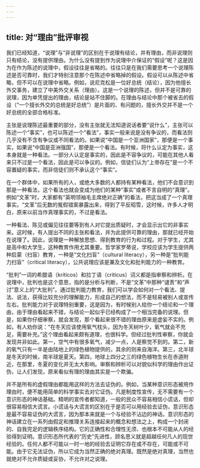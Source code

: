 ```yaml
---
---
---
```

title: 对“理由”批评审视
---





我们已经知道，“说理”与“非说理”的区别在于说理有结论，并有理由，而非说理则只有结论，没有提供理由。为什么没有提到作为说理中介保证的“假设”呢？这是因为在作为陈述的说理中，假设往往是省略的。往往只是在我们需要思考一个说理陈述是否可靠时，我们才特别注意那个在陈述中省略掉的假设。假设可以从陈述中省略，但不可以在说理中省略。例如，说尼克松是一位好总统（结论），因为他擅长外交事务，建立了中美外交关系（理由）。这是一个说理的陈述，但并不是可靠的说理，因为单凭提出的理由，结论是站不住脚的。在理由与结论中那个被省去的假设（“一个擅长外交的总统是好总统”）是片面的、有问题的，擅长外交并不是一个好总统的全部合格标准。

主张是说理陈述最重要的部分，没有主张就无法知道说话者要“说什么”，主张可以陈述一个“事实”，也可以陈述一个“看法”，事实一般来说是没有争议的，而看法则几乎没有不含有争议或不同看法的。如果说“中国是一个亚洲国家”，那便是一个事实，如果说“中国是亚洲强国”，那便是一个看法。有时候，将什么认定为事实，这本身就是一种看法。一部分人认定是事实的，因此是不容争议的，可能在其他人看来只不过是一个看法，因此是可以争议的。例如，信徒们认为“上帝存在”是一个不容置疑的事实，而非信徒们则不承认这个“事实”。

在一个群体中，如果所有的人，或绝大多数的人都持有某种看法，他们不会意识到那是一种看法，这个看法也就会变成为他们的某种“事实”或者不言自明的“真理”。例如“文革”时，大家都有“英明领袖毛主席绝对正确”的看法，把这当成了一个真理事实。“文革”后无数的冤假错案暴露出来，得到了平反昭雪，这时候，许多人才明白，原来以前当作真理事实的，不过是看法。

一种看法、陈见或偏见往往要等到有人对它提出质疑时，才会显示出它的非事实来。这时候，有人提出不同的主张和看法，并为此提供可靠的理由，那就已经开始在说理了。因此，说理是一种解放思想、得到教育的行为和过程。对于学生，尤其是高中和大学生，这种教育作用尤其重要。哲学家罗蒂说，学校应该为学生提供两种启蒙（扫盲）教育，一种是“文化扫盲”（cultural literacy），另一种是“批判能力扫盲”（critical literacy），公共说理应该是兼及文化和批判能力的一种教育。

“批判”一词的希腊语（kriticos）和拉丁语（criticus）词义都是指审察和辨析。在说理中，批判也是这个意思，指的是分析与判断，不是“文革”中那种“谴责”和“声讨”意义上的“大批判”。通过批判能力教育，我们可以学会如何对一个看法、提法、说法，获得比较充分的理解能力，形成自己的想法，而不是轻易被别人或宣传左右。批判能力对于说理特别重要，这是因为，有时候别人给你一个结论和一个理由，由于理由看起来不错，与结论一起似乎已经构成了一个相当完备的说理。但是，如果你仔细审察，就会发现，那个看起来很不错的理由原来是虚妄不实的。例如，有人劝你说：“在冬天应该使用氧气枕头，因为冬天树叶少，氧气就会不充足，需要补充。”这个理由看起来颇有道理，也很科学。但经过批判性审察，你就会发现并非如此。第一，空气中有很多氧气，减少一点，人是察觉不到的。第二，新的氧气只有一半是由陆地上的绿色植物提供的，其余的则来自海洋。第三，北半球是冬天的时候，南半球是夏天。第四，地球上四分之三的绿色植物生长在赤道附近，在那里，冬夏的变化并无太大影响。审察和辨析可以对貌似科学的理由作出证伪，让人们发现，原来看似有理的理由其实是一个欺骗。

并不是所有的虚假理由都能用这样的方法去证伪的。例如，当某种意识形态被用作理由时，便不能用简单的科学事实去对它证伪。凡是制度性宣传，无不需要有一个意识形态的神话基础。精明的宣传者都知道，一般的民众不容易相信小谎话，但却很容易相信大谎言。小谎话与大谎言的区别在于是否可以用经验去证伪，意识形态是最不容易证伪的大谎言，因为那本来就是一个与经验不沾边的神话。意识形态的神话建立在一系列由假定和推理关系连接起来的概念和想法之上，构成一个封闭的、自我完足的逻辑秩序结构。它的正确性和合理性无须、也根本不可能从人的经验得到证明。意识形态所代表的“历史”先进性，顾名思义就是超越任何凡人的现世经验的。任何人都不可能以一时一地的经验去证明它存在或不存在，可能或不可能。由于它无法证伪，所以它成为当然正确的绝对真理。既然是绝对真理，当然也就绝对不允许质疑或妥协，不允许对之说理。